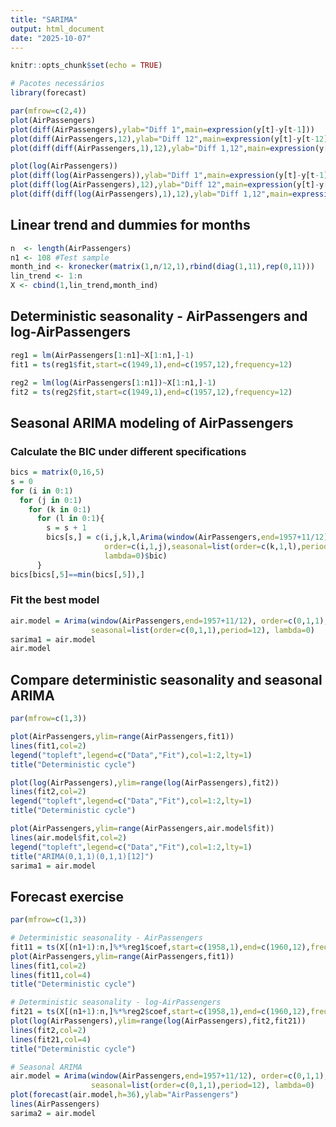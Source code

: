 ---
title: "SARIMA"
output: html_document
date: "2025-10-07"
---

```{r setup, include=FALSE}
knitr::opts_chunk$set(echo = TRUE)
```

```{r cars}
# Pacotes necessários
library(forecast) 
```

```{r}
par(mfrow=c(2,4))
plot(AirPassengers)
plot(diff(AirPassengers),ylab="Diff 1",main=expression(y[t]-y[t-1]))
plot(diff(AirPassengers,12),ylab="Diff 12",main=expression(y[t]-y[t-12]))
plot(diff(diff(AirPassengers,1),12),ylab="Diff 1,12",main=expression(y[t]-y[t-1]-y[t-12]+y[t-13]))

plot(log(AirPassengers))
plot(diff(log(AirPassengers)),ylab="Diff 1",main=expression(y[t]-y[t-1]))
plot(diff(log(AirPassengers),12),ylab="Diff 12",main=expression(y[t]-y[t-12]))
plot(diff(diff(log(AirPassengers),1),12),ylab="Diff 1,12",main=expression(y[t]-y[t-1]-y[t-12]+y[t-13]))
```

## Linear trend and dummies for months

```{r}
n  <- length(AirPassengers)
n1 <- 108 #Test sample
month_ind <- kronecker(matrix(1,n/12,1),rbind(diag(1,11),rep(0,11)))
lin_trend <- 1:n
X <- cbind(1,lin_trend,month_ind)
```

## Deterministic seasonality - AirPassengers and log-AirPassengers

```{r}
reg1 = lm(AirPassengers[1:n1]~X[1:n1,]-1)
fit1 = ts(reg1$fit,start=c(1949,1),end=c(1957,12),frequency=12)

reg2 = lm(log(AirPassengers[1:n1])~X[1:n1,]-1)
fit2 = ts(reg2$fit,start=c(1949,1),end=c(1957,12),frequency=12)
```

## Seasonal ARIMA modeling of AirPassengers

### Calculate the BIC under different specifications

```{r}
bics = matrix(0,16,5)
s = 0
for (i in 0:1)
  for (j in 0:1)
    for (k in 0:1)
      for (l in 0:1){
        s = s + 1
        bics[s,] = c(i,j,k,l,Arima(window(AirPassengers,end=1957+11/12), 
                     order=c(i,1,j),seasonal=list(order=c(k,1,l),period=12),
                     lambda=0)$bic)
      }
bics[bics[,5]==min(bics[,5]),]
```

### Fit the best model

```{r}
air.model = Arima(window(AirPassengers,end=1957+11/12), order=c(0,1,1),
                  seasonal=list(order=c(0,1,1),period=12), lambda=0) 
sarima1 = air.model
air.model
```

## Compare deterministic seasonality and seasonal ARIMA

```{r}
par(mfrow=c(1,3))

plot(AirPassengers,ylim=range(AirPassengers,fit1))
lines(fit1,col=2)
legend("topleft",legend=c("Data","Fit"),col=1:2,lty=1)
title("Deterministic cycle")

plot(log(AirPassengers),ylim=range(log(AirPassengers),fit2))
lines(fit2,col=2)
legend("topleft",legend=c("Data","Fit"),col=1:2,lty=1)
title("Deterministic cycle")

plot(AirPassengers,ylim=range(AirPassengers,air.model$fit))
lines(air.model$fit,col=2)
legend("topleft",legend=c("Data","Fit"),col=1:2,lty=1)
title("ARIMA(0,1,1)(0,1,1)[12]")
sarima1 = air.model
```

## Forecast exercise

```{r}
par(mfrow=c(1,3))

# Deterministic seasonality - AirPassengers
fit11 = ts(X[(n1+1):n,]%*%reg1$coef,start=c(1958,1),end=c(1960,12),frequency=12)
plot(AirPassengers,ylim=range(AirPassengers,fit1))
lines(fit1,col=2)
lines(fit11,col=4)
title("Deterministic cycle")

# Deterministic seasonality - log-AirPassengers
fit21 = ts(X[(n1+1):n,]%*%reg2$coef,start=c(1958,1),end=c(1960,12),frequency=12)
plot(log(AirPassengers),ylim=range(log(AirPassengers),fit2,fit21))
lines(fit2,col=2)
lines(fit21,col=4)
title("Deterministic cycle")

# Seasonal ARIMA
air.model = Arima(window(AirPassengers,end=1957+11/12), order=c(0,1,1),
                  seasonal=list(order=c(0,1,1),period=12), lambda=0) 
plot(forecast(air.model,h=36),ylab="AirPassengers")
lines(AirPassengers)
sarima2 = air.model
```
